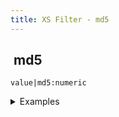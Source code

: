 ```yaml
---
title: XS Filter - md5
---
```


## <img src="../assets/docuBadge (11).png" alt="" data-size="line"> md5 <a href="#xs-md5" id="xs-md5"></a>

`value|md5:numeric`

<details>

<summary>Examples</summary>

```javascript
"data"|md5:true     // Returns numeric MD5 hash
"data"|md5:false    // Returns string MD5 hash
```

</details>
